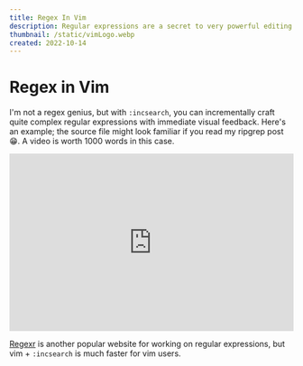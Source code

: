 ```yaml
---
title: Regex In Vim
description: Regular expressions are a secret to very powerful editing in vim.
thumbnail: /static/vimLogo.webp 
created: 2022-10-14
---
```


# Regex in Vim

I'm not a regex genius, but with `:incsearch`, you can incrementally craft
quite complex regular expressions with immediate visual feedback. Here's an
example; the source file might look familiar if you read my ripgrep post 😁. A
video is worth 1000 words in this case.

<iframe
  width="100%"
  height="315"
  src="https://www.youtube.com/embed/ulEE0ddTKkA"
  title="YouTube video player"
  frameborder="0"
  allow="accelerometer; autoplay; clipboard-write; encrypted-media; gyroscope; picture-in-picture; fullscreen"
  allowfullscreen></iframe>

[Regexr](https://regexr.com/) is another popular website for working on regular
expressions, but vim + `:incsearch` is much faster for vim users.
